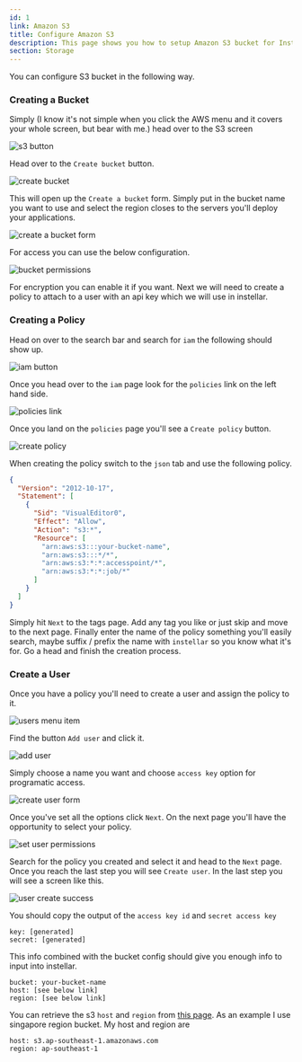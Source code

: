 ```yaml
---
id: 1
link: Amazon S3
title: Configure Amazon S3
description: This page shows you how to setup Amazon S3 bucket for Instellar
section: Storage
---
```


You can configure S3 bucket in the following way.

### Creating a Bucket

Simply (I know it's not simple when you click the AWS menu and it covers your whole screen, but bear with me.) head over to the S3 screen

![s3 button](/docs/aws/s3-button.png)

Head over to the `Create bucket` button.

![create bucket](/docs/aws/create-bucket-button.png)

This will open up the `Create a bucket` form. Simply put in the bucket name you want to use and select the region closes to the servers you'll deploy your applications.

![create a bucket form](/docs/aws/create-a-bucket-form.png)

For access you can use the below configuration.

![bucket permissions](/docs/aws/bucket-permission-settings.png)

For encryption you can enable it if you want. Next we will need to create a policy to attach to a user with an api key which we will use in instellar.

### Creating a Policy

Head on over to the search bar and search for `iam` the following should show up.

![iam button](/docs/aws/iam-button.png)

Once you head over to the `iam` page look for the `policies` link on the left hand side.

![policies link](/docs/aws/policies-link.png)

Once you land on the `policies` page you'll see a `Create policy` button.

![create policy](/docs/aws/create-policy-button.png)

When creating the policy switch to the `json` tab and use the following policy.

```json
{
  "Version": "2012-10-17",
  "Statement": [
    {
      "Sid": "VisualEditor0",
      "Effect": "Allow",
      "Action": "s3:*",
      "Resource": [
        "arn:aws:s3:::your-bucket-name",
        "arn:aws:s3:::*/*",
        "arn:aws:s3:*:*:accesspoint/*",
        "arn:aws:s3:*:*:job/*"
      ]
    }
  ]
}
```

Simply hit `Next` to the tags page. Add any tag you like or just skip and move to the next page. Finally enter the name of the policy something you'll easily search, maybe suffix / prefix the name with `instellar` so you know what it's for. Go a head and finish the creation process.

### Create a User

Once you have a policy you'll need to create a user and assign the policy to it.

![users menu item](/docs/aws/users-menu-item.png)

Find the button `Add user` and click it.

![add user](/docs/aws/add-user-button.png)

Simply choose a name you want and choose `access key` option for programatic access.

![create user form](/docs/aws/create-user-form.png)

Once you've set all the options click `Next`. On the next page you'll have the opportunity to select your policy.

![set user permissions](/docs/aws/set-user-permissions.png)

Search for the policy you created and select it and head to the `Next` page. Once you reach the last step you will see `Create user`. In the last step you will see a screen like this.

![user create success](/docs/aws/user-create-success.png)

You should copy the output of the `access key id` and `secret access key`

```shell
key: [generated]
secret: [generated]
```

This info combined with the bucket config should give you enough info to input into instellar.

```shell
bucket: your-bucket-name
host: [see below link]
region: [see below link]
```

You can retrieve the s3 `host` and `region` from [this page](https://docs.aws.amazon.com/general/latest/gr/s3.html). As an example I use singapore region bucket. My host and region are

```shell
host: s3.ap-southeast-1.amazonaws.com
region: ap-southeast-1
```